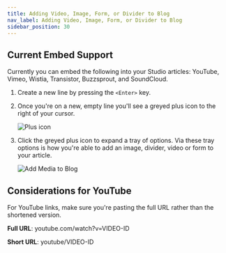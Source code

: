 ```yaml
---
title: Adding Video, Image, Form, or Divider to Blog
nav_label: Adding Video, Image, Form, or Divider to Blog
sidebar_position: 30
---
```


## Current Embed Support

Currently you can embed the following into your Studio articles: YouTube, Vimeo, Wistia, Transistor, Buzzsprout, and
SoundCloud.

1. Create a new line by pressing the ``````<Enter>`````` key.
2. Once you're on a new, empty line you'll see a greyed plus icon to the
   right of your cursor.

   ![Plus icon](/assets/studio/screely-1637604869166.png)

3. Click the greyed plus icon to expand a tray of options. Via these tray options is how you're able to add an image, divider, video or form to your article.

   ![Add Media to Blog](/assets/studio/screely-1637604763651.png)

## Considerations for YouTube

For YouTube links, make sure you're pasting the full URL rather than the shortened version.

**Full URL**: youtube.com/watch?v=VIDEO-ID

**Short URL**: youtube/VIDEO-ID



